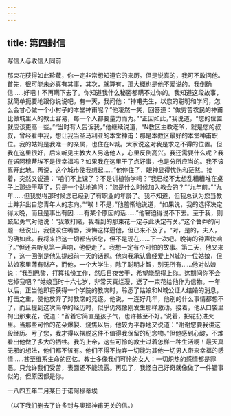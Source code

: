 ```yaml
---
---
---
```

title: 第四封信
---




写信人与收信人同前

那束花获得如此珍藏，你一定非常想知道它的来历。但是说真的，我可不敢问他。首先，很可能未必真有其事，其次，就算有，那大概也是他不爱说的。我倒确信……好吧！不再瞒下去了。你知道我什么秘密都瞒不过你的。我知道这段故事，就简单扼要地跟你说说吧。有一天，我问他：“神甫先生，以您的聪明和学问，怎么会甘心做一个小村子的本堂神甫呢？”他凄然一笑，回答道：“做穷苦农民的神甫比做城里人的教士容易，每一个人都要量力而为。”“正因如此，”我说道，“您的位置就应该更高一些。”“当时有人告诉我，”他继续说道，“N教区主教老爷，就是您的叔叔，曾经看中我，想让我当圣马利亚的本堂神甫：那是本教区最好的本堂神甫职位。我的姑妈是我唯一的亲属，也住在N城。大家说这对我是求之不得的位置。但我在这里很好，后来听见主教大人另选他人，心里反倒高兴。我还需要什么呢？我在诺阿穆蒂埃不是很幸福吗？如果我在这里干了点好事，也是分所应当的。我不该离开此地。再说，这个城市使我想起……”他停住了，眼神显得忧伤和茫然。接着，突然又说道：“咱们不上课了？不是讲植物学吗？”我已经不太想乱糟糟堆在桌子上那些干草了，只是一个劲地追问：“您是什么时候加入教会的？”“九年前。”“九年……但我觉得那时候您已经到了有职业的年龄了。我不知道，但我总认为您当教士并非出自您青年人的志向。”“唉！不是，”他羞惭地说道，“如果说，我的选择决定得太晚，而且是事出有因……有某个原因的话……”他窘迫得说不下去。至于我，则鼓起勇气对他说：“我敢打赌，我看到的那束花一定与此决定有关。”这个鲁莽的问题一经说出，我便咬住嘴唇，深悔这样逼他，但已来不及了。“对，是的，夫人，的确如此。我将来把这一切都告诉您，但不是现在……下一次吧。晚祷的钟声快响了。”但还未听见第一声响，他便走了。我想一定有个可怕的故事。第二天，他又来了，这一回倒是他先提起前一天的话题。他向我承认曾经爱上N城的一位姑娘，但姑娘家里薄有财产，而他，一个大学生，除了聪明才智，别无所有……他对姑娘说：“我到巴黎，打算找份工作，然后日夜苦干，希望能配得上你。这期间你不会忘掉我吧？”姑娘当时十六七岁，非常天真烂漫，送了一束花给他作为信物。一年以后，正当他即将获得一个学院的教席时，聆悉了姑娘和N城公证人结婚的消息，打击之重，使他放弃了对教席的竞逐。他说，一连好几年，他别的什么事情都想不了，而且提到这次简单的经历时，似乎仍然像刚发生那样激动。接着，他从口袋里掏出那束花，说道：“留着它简直是孩子气，也许甚至不好。”说着，把花扔进火里。当那些可怜的花朵爆裂、烧焦以后，他较为平静地又说道：“谢谢您要我讲这段经历。亏了您，我才得以摆脱这件不值得我保留的纪念物。”但他感到心酸，不难看出他做了多大的牺牲。我的上帝，这些可怜的教士过着怎样一种生活啊！最天真无邪的想法，他们都不该有。他们不得不抛弃一切能为其他一切男人带来幸福的感情……甚至维系生命的回忆。教士多像我们可怜的女人：一切炽热的感情都是罪恶。只允许我们受苦，表面还不能流露。再见了，我怪自己好奇就像做了一件错事似的，但原因都是你。





一八四五年二月某日于诺阿穆蒂埃





（以下我们删去了许多封与奥班神甫无关的信。）